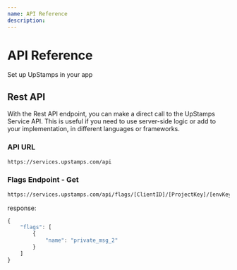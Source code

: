 ```yaml
---
name: API Reference
description:
---
```


# API Reference

Set up UpStamps in your app

## Rest API

With the Rest API endpoint, you can make a direct call to the UpStamps Service API. This is useful if you need to use server-side logic or add to your implementation, in different languages or frameworks.

### API URL

```bash
https://services.upstamps.com/api
```

### Flags Endpoint - Get

```bash
https://services.upstamps.com/api/flags/[ClientID]/[ProjectKey]/[envKey]
```

response:

```js
{
    "flags": [
        {
            "name": "private_msg_2"
        }
    ]
}
```

